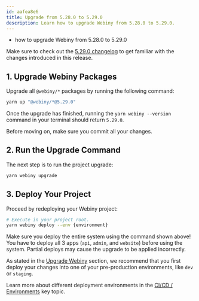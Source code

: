 ```yaml
---
id: aafea8e6
title: Upgrade from 5.28.0 to 5.29.0
description: Learn how to upgrade Webiny from 5.28.0 to 5.29.0.
---
```



<Alert type="success" title="What you’ll learn">

- how to upgrade Webiny from 5.28.0 to 5.29.0

</Alert>

<Alert type="info">

Make sure to check out the [5.29.0 changelog](/docs/release-notes/5.29.0/changelog) to get familiar with the changes introduced in this release.

</Alert>

## 1. Upgrade Webiny Packages

Upgrade all `@webiny/*` packages by running the following command:

```bash
yarn up "@webiny/*@5.29.0"
```

Once the upgrade has finished, running the `yarn webiny --version` command in your terminal should return `5.29.0`.

<Alert type="info">

Before moving on, make sure you commit all your changes.

</Alert>

## 2. Run the Upgrade Command

The next step is to run the project upgrade:

```bash
yarn webiny upgrade
```

## 3. Deploy Your Project

Proceed by redeploying your Webiny project:

```bash
# Execute in your project root.
yarn webiny deploy --env {environment}
```

<Alert type="warning">

Make sure you deploy the entire system using the command shown above! You have to deploy all 3 apps (`api`, `admin`, and `website`) before using the system. Partial deploys may cause the upgrade to be applied incorrectly.

</Alert>

<Alert type="warning">

As stated in the [Upgrade Webiny](/docs/release-notes/upgrade-webiny#pre-production-environments-first) section, we recommend that you first deploy your changes into one of your pre-production environments, like `dev` or `staging`.

</Alert>

<Alert type="info">

Learn more about different deployment environments in the [CI/CD / Environments](/docs/core-development-concepts/ci-cd/environments) key topic.

</Alert>
